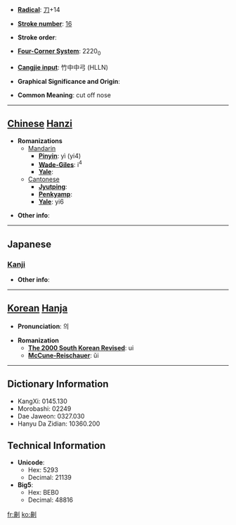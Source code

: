 * '''[[Wiktionary:Chinese radical index| Radical]]''': [[Wiktionary:Chinese radical index 刀|刀]]+14

* '''[[Wiktionary:Chinese total strokes index|Stroke number]]''': [[Wiktionary:Chinese total strokes index 16|16]]

* '''Stroke order''': 

* '''[[Wiktionary:Chinese four corner index|Four-Corner System]]''': 2220<sub>0</sub>

* '''[[Wiktionary:Chinese Cangjie index|Cangjie input]]''': 竹中中弓 (HLLN)

* '''Graphical Significance and Origin''': 

* '''Common Meaning''': cut off nose

----

== [[Chinese]] [[Hanzi]] ==

* '''Romanizations'''
** [[Mandarin]]
*** '''[[Pinyin]]''': yì (yi4)
*** '''[[Wade-Giles]]''': i<sup>4</sup>
*** '''[[Yale]]''': 
**[[Cantonese]]
***'''[[Jyutping]]''':
***'''[[Penkyamp]]''': 
***'''[[Yale]]''': yi6

* '''Other info''': 

----

==Japanese==
===[[Kanji]]===
{{kanji|on readings=[[ぎ]] (gi), [[げい]] (gei)
|kun readings=[[はなきる]] (hanakiru), [[はなきり]] (hanakiri), [[さく]] (saku)
}}

* '''Other info''':  

----

== [[Korean]] [[Hanja]] ==

* '''Pronunciation''': 의

* '''Romanization'''
** '''[[The 2000 South Korean Revised Romanization|The 2000 South Korean Revised]]''': ui
** '''[[McCune-Reischauer]]''': ŭi

----

== Dictionary Information ==

* KangXi: 0145.130
* Morobashi: 02249
* Dae Jaweon: 0327.030
* Hanyu Da Zidian: 10360.200

== Technical Information ==

* '''Unicode''':
** Hex: 5293
** Decimal: 21139
* '''Big5''':
** Hex: BEB0
** Decimal: 48816

[[fr:劓]]
[[ko:劓]]